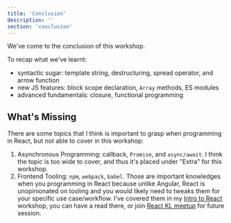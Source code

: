 ```yaml
---
title: 'Conclusion'
description: ''
section: 'conclusion'
---
```


We've come to the conclusion of this workshop.

To recap what we've learnt:

- syntactic sugar: template string, destructuring, spread operator, and arrow function
- new JS features: block scope declaration, `Array` methods, ES modules
- advanced fundamentals: closure, functional programming

## What's Missing

There are some topics that I think is important to grasp when programming in React, but not able to cover in this workshop:

1. Asynchronous Programming: callback, `Promise`, and `async/await`. I think the topic is too wide to cover, and thus it's placed under "Extra" for this workshop.
1. Frontend Tooling: `npm`, `webpack`, `babel`. Those are important knowledges when you programming in React because unlike Angular, React is unopinionated on tooling and you would likely need to tweaks them for your specific use case/workflow. I've covered them in my [Intro to React][react-tooling] workshop, you can have a read there, or join [React KL meetup](https://www.meetup.com/kl-react/) for future session.

[react-tooling]: https://intro-to-react-js.netlify.com/react-tooling-part1
